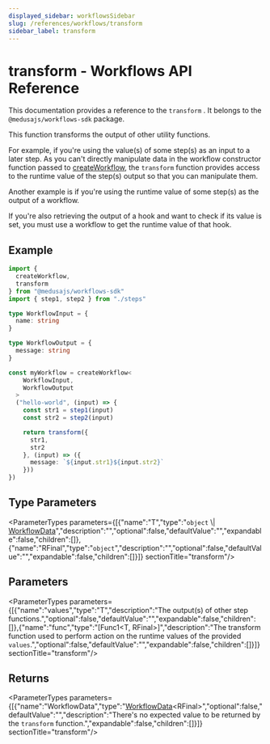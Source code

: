 ```yaml
---
displayed_sidebar: workflowsSidebar
slug: /references/workflows/transform
sidebar_label: transform
---
```



# transform - Workflows API Reference

This documentation provides a reference to the `transform` . It belongs to the `@medusajs/workflows-sdk` package.

This function transforms the output of other utility functions.

For example, if you're using the value(s) of some step(s) as an input to a later step. As you can't directly manipulate data in the  workflow constructor function passed to [createWorkflow](workflows.createWorkflow.mdx),
the `transform` function provides access to the runtime value of the step(s) output so that you can manipulate them.

Another example is if you're using the runtime value of some step(s) as the output of a workflow.

If you're also retrieving the output of a hook and want to check if its value is set, you must use a workflow to get the runtime value of that hook.

## Example

```ts
import {
  createWorkflow,
  transform
} from "@medusajs/workflows-sdk"
import { step1, step2 } from "./steps"

type WorkflowInput = {
  name: string
}

type WorkflowOutput = {
  message: string
}

const myWorkflow = createWorkflow<
    WorkflowInput,
    WorkflowOutput
  >
  ("hello-world", (input) => {
    const str1 = step1(input)
    const str2 = step2(input)

    return transform({
      str1,
      str2
    }, (input) => ({
      message: `${input.str1}${input.str2}`
    }))
})
```

## Type Parameters

<ParameterTypes parameters={[{"name":"T","type":"`object` \\| [WorkflowData](../types/workflows.WorkflowData.mdx)","description":"","optional":false,"defaultValue":"","expandable":false,"children":[]},{"name":"RFinal","type":"`object`","description":"","optional":false,"defaultValue":"","expandable":false,"children":[]}]}  sectionTitle="transform"/>

## Parameters

<ParameterTypes parameters={[{"name":"values","type":"T","description":"The output(s) of other step functions.","optional":false,"defaultValue":"","expandable":false,"children":[]},{"name":"func","type":"[Func1&#60;T, RFinal&#62;]","description":"The transform function used to perform action on the runtime values of the provided `values`.","optional":false,"defaultValue":"","expandable":false,"children":[]}]}  sectionTitle="transform"/>

## Returns

<ParameterTypes parameters={[{"name":"WorkflowData","type":"[WorkflowData](../types/workflows.WorkflowData.mdx)&#60;RFinal&#62;","optional":false,"defaultValue":"","description":"There's no expected value to be returned by the `transform` function.","expandable":false,"children":[]}]}  sectionTitle="transform"/>
